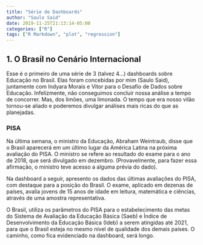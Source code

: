 ```yaml
---
title: "Série de Dashboards"
author: "Saulo Said"
date: 2019-11-25T21:13:14-05:00
categories: ["R"]
tags: ["R Markdown", "plot", "regression"]
---
```

## 1.  O Brasil no Cenário Internacional
Esse é o primeiro de uma série de 3 (talvez 4...) dashboards sobre Educação no Brasil. Elas foram concebidas por mim (Saulo Said), juntamente com Indyara Morais e Vitor para o Desafio de Dados sobre Educação. Infelizmente, não conseguimos concluir nossa análise a tempo de concorrer. Mas, dos limões, uma limonada. O tempo que era nosso vilão tornou-se aliado e poderemos divulgar análises mais ricas do que as planejadas.

### PISA
 Na última semana, o ministro da Educação, Abraham Weintraub, disse que o Brasil aparecerá em um último lugar da América Latina na próxima avaliação do PISA. O ministro se refere ao resultado do exame para o ano de 2018, que será divulgado em dezembro. (Provavelmente, para fazer essa afirmação, o ministro teve acesso a alguma prévia do dado). 
 
Na dashboard a seguir, apresento os dados das últimas avaliações do PISA, com destaque para a posição do Brasil. O exame, aplicado em dezenas de países, avalia jovens de 15 anos de idade em leitura, matemática e ciências, através de uma amostra representativa. 

O Brasil, utiliza os parâmetros do PISA para o estabelecimento das metas do Sistema de Avaliação da Educação Básica (Saeb) e  Índice de Desenvolvimento da Educação Básica (Ideb) a serem atingidas até 2021, para que o Brasil esteja no mesmo nível de qualidade dos demais países. O caminho, como fica evidenciado na dashboard, será longo.


